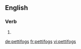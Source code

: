 ==English==

===Verb===
{{head|en}}

# {{en-third-person singular of|pettifog}}

[[de:pettifogs]]
[[fr:pettifogs]]
[[vi:pettifogs]]